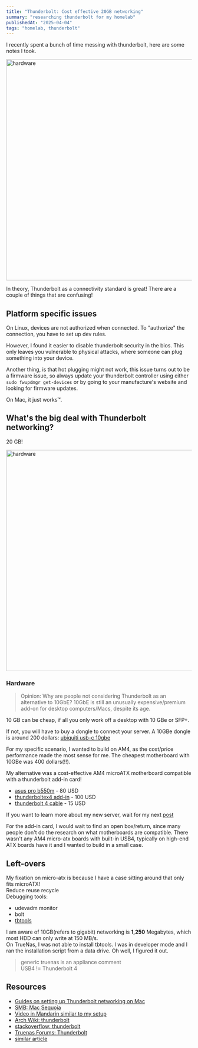```yaml
---
title: "Thunderbolt: Cost effective 20GB networking"
summary: "researching thunderbolt for my homelab"
publishedAt: "2025-04-04"
tags: "homelab, thunderbolt"
---
```


I recently spent a bunch of time messing with thunderbolt, here are some notes I took.

<Image
	src="/assets/thunderbolt/thunderbolt_market.png"
	alt="hardware"
	width="1000"
	height="600"
/>

In theory, Thunderbolt as a connectivity standard is great!
There are a couple of things that are confusing!

## Platform specific issues

On Linux, devices are not authorized when connected.
To "authorize" the connection, you have to set up dev rules.

However, I found it easier to disable thunderbolt security in the bios.
This only leaves you vulnerable to physical attacks, where someone can plug something into your device.

Another thing, is that hot plugging might not work, this issue turns out to be a firmware issue, so always update your thunderbolt controller using either
`sudo fwupdmgr get-devices` or by going to your manufacture's website and looking for firmware updates.

On Mac, it just works™️.

## What's the big deal with Thunderbolt networking?

20 GB!

<Image
	src="/assets/thunderbolt/20gbe.png"
	alt="hardware"
	width="1000"
	height="600"
/>

### Hardware

> Opinion: Why are people not considering Thunderbolt as an alternative to 10GbE?
> 10GbE is still an unusually expensive/premium add-on for desktop computers/Macs, despite its age.

10 GB can be cheap, if all you only work off a desktop with 10 GBe or SFP+.

If not, you will have to buy a dongle to connect your server.
A 10GBe dongle is around 200 dollars: [ubiquiti usb-c 10gbe](https://store.ui.com/us/en/category/accessories-installations/products/uacc-adapter-rj45-usbc-10ge)

For my specific scenario, I wanted to build on AM4, as the cost/price performance made the most sense for me.
The cheapest motherboard with 10GBe was 400 dollars(!!).

My alternative was a cost-effective AM4 microATX motherboard compatible with a thunderbolt add-in card!

- [asus pro b550m](https://shop.asus.com/us/90mb15q0-m0aayc-pro-b550m-c-csm.html) - 80 USD
- [thunderboltex4 add-in](https://www.amazon.com/gp/product/B08ZS3D6JY?smid=A2L77EE7U53NWQ&psc=1) - 100 USD
- [thunderbolt 4 cable](https://notedwin.com) - 15 USD

If you want to learn more about my new server, wait for my next [post](https://notedwin.com/blog/truenas-aio)

For the add-in card, I would wait to find an open box/return, since many people don't do the research on what motherboards are compatible.
There wasn't any AM4 micro-atx boards with built-in USB4, typically on high-end ATX boards have it and I wanted to build in a small case.

## Left-overs

My fixation on micro-atx is because I have a case sitting around that only fits microATX! <br/>
Reduce reuse recycle<br/>
Debugging tools:

- udevadm monitor
- bolt
- [tbtools](https://github.com/intel/tbtools)

I am aware of 10GB(refers to gigabit) networking is **1,250** Megabytes, which most HDD can only write at 150 MB/s.<br/>
On TrueNas, I was not able to install tbtools. I was in developer mode and I ran the installation script from a data drive. Oh well, I figured it out.

> generic truenas is an appliance comment<br/>
> USB4 != Thunderbolt 4

## Resources

- [Guides on setting up Thunderbolt networking on Mac](https://www.jiribrejcha.net/tag/nbaset/)
- [SMB: Mac Sequoia](https://discussions.apple.com/thread/255832728?sortBy=oldest_first&page=2)
- [Video in Mandarin similar to my setup](https://www.youtube.com/watch?v=WZD2QaeB53M)
- [Arch Wiki: thunderbolt](https://wiki.archlinux.org/title/Thunderbolt)
- [stackoverflow: thunderbolt](https://askubuntu.com/questions/1521367/i-think-my-problem-is-thunderbolt)
- [Truenas Forums: Thunderbolt](https://forums.truenas.com/t/thunderbolt-to-10gbe-adapter/9005/39)
- [similar article](https://chrisbergeron.com/2021/07/25/ultra-fast-thunderbolt-nas-with-apple-m1-and-linux/)
